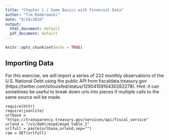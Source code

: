 ```yaml
---
title: "Chapter 1 / Some Basics with Financial Data"
author: "Tim Dombrowski"
date: "8/24/2020"
output:
  html_document: default
  pdf_document: default
---
```


```r
knitr::opts_chunk$set(echo = TRUE)
```

## Importing Data

For this exercise, we will import a series of 222 monthly observations of the U.S. National Debt using the public API from fiscaldata.treasury.gov (https://twitter.com/stlouisfed/status/1290415916430262278). Hint: it can sometimes be useful to break down urls into pieces if multiple calls to the same source will be made.


```Specify
require(httr)
require(jsonlite)
urlbase = "https://transparency.treasury.gov/services/api/fiscal_service"
urlend = "/v1/debt/mspd/mspd_table_1"
urlfull = paste(urlbase,urlend,sep="")
raw = GET(urlfull)
```

